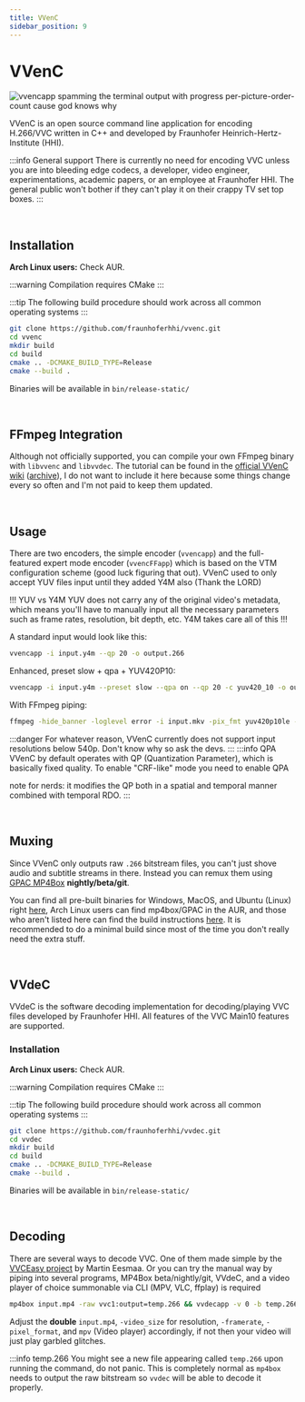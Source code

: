 ```yaml
---
title: VVenC
sidebar_position: 9
---
```


# VVenC

<picture>
    <source srcset="https://raw.githubusercontent.com/av1-community-contributors/images/main/VVenC_Spam.avif?token=GHSAT0AAAAAACEZPDXI3OYO3Z4Q7LU3Z52EZHY7FMA" type="image/avif" />
    <img src="https://autumn.revolt.chat/attachments/wU4lo6SU-hRjZSVeqd9vCOeAskthYXmiWHaXUTjyTa/VVenC_Spam.webp"
alt="vvencapp spamming the terminal output with progress per-picture-order-count cause god knows why" width="XX" height="YY" loading="lazy" />
</picture> 

VVenC is an open source command line application for encoding H.266/VVC written in C++ and developed by Fraunhofer Heinrich-Hertz-Institute (HHI).

:::info General support
There is currently no need for encoding VVC unless you are into bleeding edge codecs, a developer, video engineer, experimentations, academic papers, or an employee at Fraunhofer HHI. The general public won't bother if they can't play it on their crappy TV set top boxes.
:::

&nbsp;&nbsp;

## Installation

**Arch Linux users:** Check AUR.

:::warning
Compilation requires CMake
:::

:::tip
The following build procedure should work across all common operating systems
:::

```bash
git clone https://github.com/fraunhoferhhi/vvenc.git
cd vvenc
mkdir build
cd build
cmake .. -DCMAKE_BUILD_TYPE=Release
cmake --build .
```
Binaries will be available in ``bin/release-static/``

&nbsp;&nbsp;

## FFmpeg Integration

Although not officially supported, you can compile your own FFmpeg binary with ``libvvenc`` and ``libvvdec``. The tutorial can be found in the [official VVenC wiki](https://github.com/fraunhoferhhi/vvenc/wiki/FFmpeg-Integration) ([archive](https://web.archive.org/web/20230509115800/https://github.com/fraunhoferhhi/vvenc/wiki/FFmpeg-Integration)), I do not want to include it here because some things change every so often and I'm not paid to keep them updated.

&nbsp;&nbsp;

## Usage

There are two encoders, the simple encoder (``vvencapp``) and the full-featured expert mode encoder (``vvencFFapp``) which is based on the VTM configuration scheme (good luck figuring that out). VVenC used to only accept YUV files input until they added Y4M also (Thank the LORD)

!!! YUV vs Y4M
YUV does not carry any of the original video's metadata, which means you'll have to manually input all the necessary parameters such as frame rates, resolution, bit depth, etc. Y4M takes care all of this
!!!

A standard input would look like this:
```bash
vvencapp -i input.y4m --qp 20 -o output.266
```

Enhanced, preset slow + qpa + YUV420P10:
```bash
vvencapp -i input.y4m --preset slow --qpa on --qp 20 -c yuv420_10 -o output.266
```

With FFmpeg piping:
```bash
ffmpeg -hide_banner -loglevel error -i input.mkv -pix_fmt yuv420p10le -strict -1 -f yuv4mpegpipe - | vvencapp -i - --y4m --preset medium --qpa on --qp 20 -c yuv420_10 -o output.266
```


:::danger
For whatever reason, VVenC currently does not support input resolutions below 540p. Don't know why so ask the devs.
:::
:::info QPA
VVenC by default operates with QP (Quantization Parameter), which is basically fixed quality. To enable "CRF-like" mode you need to enable QPA

note for nerds: it modifies the QP both in a spatial and temporal manner combined with temporal RDO.
:::

&nbsp;&nbsp;

## Muxing

Since VVenC only outputs raw ``.266`` bitstream files, you can't just shove audio and subtitle streams in there. Instead you can remux them using [GPAC MP4Box](https://github.com/gpac/gpac) **nightly/beta/git**. 

You can find all pre-built binaries for Windows, MacOS, and Ubuntu (Linux) right [here](https://gpac.wp.imt.fr/downloads/gpac-nightly-builds), Arch Linux users can find mp4box/GPAC in the AUR, and those who aren't listed here can find the build instructions [here](https://github.com/gpac/gpac/wiki/Build-Introduction). It is recommended to do a minimal build since most of the time you don't really need the extra stuff.

&nbsp;&nbsp;

## VVdeC

VVdeC is the software decoding implementation for decoding/playing VVC files developed by Fraunhofer HHI. All features of the VVC Main10 features are supported.

### Installation

**Arch Linux users:** Check AUR.

:::warning
Compilation requires CMake
:::

:::tip
The following build procedure should work across all common operating systems
:::

```bash
git clone https://github.com/fraunhoferhhi/vvdec.git
cd vvdec
mkdir build
cd build
cmake .. -DCMAKE_BUILD_TYPE=Release
cmake --build .
```
Binaries will be available in ``bin/release-static/``

&nbsp;&nbsp;

## Decoding

There are several ways to decode VVC. One of them made simple by the [VVCEasy project](https://github.com/MartinEesmaa/VVCEasy) by Martin Eesmaa. Or you can try the manual way by piping into several programs, MP4Box beta/nightly/git, VVdeC, and a video player of choice summonable via CLI (MPV, VLC, ffplay) is required
```bash
mp4box input.mp4 -raw vvc1:output=temp.266 && vvdecapp -v 0 -b temp.266 -o - | ffmpeg -video_size 1920x804 -framerate 24 -pixel_format yuv420p10le -f rawvideo -i - -i input.mp4 -c copy -map 0:v -map 1:a -f nut - | mpv -
```

Adjust the **double** ``input.mp4``, ``-video_size`` for resolution, ``-framerate``, ``-pixel_format``, and ``mpv`` (Video player) accordingly, if not then your video will just play garbled glitches.

:::info temp.266
You might see a new file appearing called ``temp.266`` upon running the command, do not panic. This is completely normal as ``mp4box`` needs to output the raw bitstream so ``vvdec`` will be able to decode it properly.
